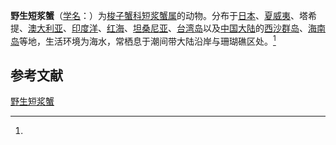 {{Speciesbox
| name = 野生短浆蟹
| status = 
| status_system = 
| image = 
| genus = Thalamita
| species = admete
| authority = (Herbst, 1803)<ref name='id11689'>{{cite web| url =http://www.bioinfo.cn/db05/BjdwSpecies.php?action=view&id=11689| title =野生短浆蟹| work =《中国动物物种编目数据库》| publisher =中国科学院微生物研究所| author =中国科学院动物研究所| accessdate =2009-04-28| deadurl =yes| archiveurl =https://web.archive.org/web/20160305050538/http://www.bioinfo.cn/db05/BjdwSpecies.php?action=view&id=11689| archivedate =2016-03-05}}</ref>
}}

'''野生短浆蟹'''（[[学名|学名]]：{{lang|la|''Thalamita admete''}}）为[[梭子蟹科|梭子蟹科]][[短浆蟹属|短浆蟹属]]的动物。分布于[[日本|日本]]、[[夏威夷|夏威夷]]、塔希提、[[澳大利亚|澳大利亚]]、[[印度洋|印度洋]]、[[红海|红海]]、[[坦桑尼亚|坦桑尼亚]]、[[台湾岛|台湾岛]]以及[[中国大陆|中国大陆]]的[[西沙群岛|西沙群岛]]、[[海南岛|海南岛]]等地，生活环境为海水，常栖息于潮间带大陆沿岸与珊瑚礁区处。<ref name='id11689'/>

== 参考文献 ==
{{reflist}}

{{Wikispecies|Thalamita admete}}
{{Taxonbar|from=Q4468575}}

[[Category:短浆蟹属|野生短浆蟹]]


{{螃蟹小作品}}